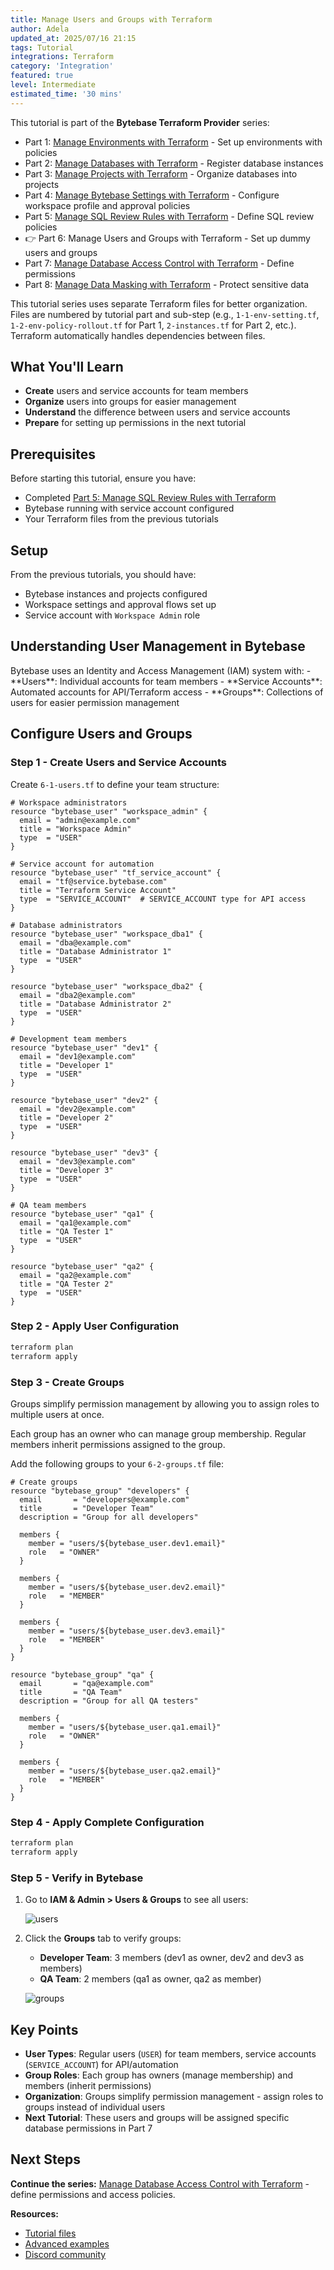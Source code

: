 ```yaml
---
title: Manage Users and Groups with Terraform
author: Adela
updated_at: 2025/07/16 21:15
tags: Tutorial
integrations: Terraform
category: 'Integration'
featured: true
level: Intermediate
estimated_time: '30 mins'
---
```


This tutorial is part of the **Bytebase Terraform Provider** series:

- Part 1: [Manage Environments with Terraform](/tutorials/manage-environments-in-bytebase-with-terraform) - Set up environments with policies
- Part 2: [Manage Databases with Terraform](/tutorials/manage-databases-in-bytebase-with-terraform) - Register database instances
- Part 3: [Manage Projects with Terraform](/tutorials/manage-projects-in-bytebase-with-terraform) - Organize databases into projects
- Part 4: [Manage Bytebase Settings with Terraform](/tutorials/manage-bytebase-settings-with-terraform) - Configure workspace profile and approval policies
- Part 5: [Manage SQL Review Rules with Terraform](/tutorials/manage-sql-review-rules-with-terraform) - Define SQL review policies
- 👉 Part 6: Manage Users and Groups with Terraform - Set up dummy users and groups
- Part 7: [Manage Database Access Control with Terraform](/tutorials/manage-database-access-control-with-terraform) - Define permissions
- Part 8: [Manage Data Masking with Terraform](/tutorials/manage-data-masking-with-terraform) - Protect sensitive data

<Card icon="code-xml" cta="View sample code" href="https://github.com/bytebase/terraform-provider-bytebase/tree/main/tutorials">

This tutorial series uses separate Terraform files for better organization. Files are numbered by tutorial part and sub-step (e.g., `1-1-env-setting.tf`, `1-2-env-policy-rollout.tf` for Part 1, `2-instances.tf` for Part 2, etc.). Terraform automatically handles dependencies between files.

</Card>

## What You'll Learn

- **Create** users and service accounts for team members
- **Organize** users into groups for easier management
- **Understand** the difference between users and service accounts
- **Prepare** for setting up permissions in the next tutorial

## Prerequisites

Before starting this tutorial, ensure you have:

- Completed [Part 5: Manage SQL Review Rules with Terraform](/tutorials/manage-sql-review-rules-with-terraform)
- Bytebase running with service account configured
- Your Terraform files from the previous tutorials

## Setup

From the previous tutorials, you should have:

- Bytebase instances and projects configured
- Workspace settings and approval flows set up
- Service account with `Workspace Admin` role

## Understanding User Management in Bytebase

<Info>
Bytebase uses an Identity and Access Management (IAM) system with:
- **Users**: Individual accounts for team members
- **Service Accounts**: Automated accounts for API/Terraform access
- **Groups**: Collections of users for easier permission management
</Info>

## Configure Users and Groups

### Step 1 - Create Users and Service Accounts

Create `6-1-users.tf` to define your team structure:

```hcl
# Workspace administrators
resource "bytebase_user" "workspace_admin" {
  email = "admin@example.com"
  title = "Workspace Admin"
  type  = "USER"
}

# Service account for automation
resource "bytebase_user" "tf_service_account" {
  email = "tf@service.bytebase.com"
  title = "Terraform Service Account"
  type  = "SERVICE_ACCOUNT"  # SERVICE_ACCOUNT type for API access
}

# Database administrators
resource "bytebase_user" "workspace_dba1" {
  email = "dba@example.com"
  title = "Database Administrator 1"
  type  = "USER"
}

resource "bytebase_user" "workspace_dba2" {
  email = "dba2@example.com"
  title = "Database Administrator 2"
  type  = "USER"
}

# Development team members
resource "bytebase_user" "dev1" {
  email = "dev1@example.com"
  title = "Developer 1"
  type  = "USER"
}

resource "bytebase_user" "dev2" {
  email = "dev2@example.com"
  title = "Developer 2"
  type  = "USER"
}

resource "bytebase_user" "dev3" {
  email = "dev3@example.com"
  title = "Developer 3"
  type  = "USER"
}

# QA team members
resource "bytebase_user" "qa1" {
  email = "qa1@example.com"
  title = "QA Tester 1"
  type  = "USER"
}

resource "bytebase_user" "qa2" {
  email = "qa2@example.com"
  title = "QA Tester 2"
  type  = "USER"
}
```

### Step 2 - Apply User Configuration

```bash
terraform plan
terraform apply
```

### Step 3 - Create Groups

Groups simplify permission management by allowing you to assign roles to multiple users at once.

<Tip>
Each group has an owner who can manage group membership. Regular members inherit permissions assigned to the group.
</Tip>

Add the following groups to your `6-2-groups.tf` file:

```hcl
# Create groups
resource "bytebase_group" "developers" {
  email       = "developers@example.com"
  title       = "Developer Team"
  description = "Group for all developers"

  members {
    member = "users/${bytebase_user.dev1.email}"
    role   = "OWNER"
  }

  members {
    member = "users/${bytebase_user.dev2.email}"
    role   = "MEMBER"
  }

  members {
    member = "users/${bytebase_user.dev3.email}"
    role   = "MEMBER"
  }
}

resource "bytebase_group" "qa" {
  email       = "qa@example.com"
  title       = "QA Team"
  description = "Group for all QA testers"

  members {
    member = "users/${bytebase_user.qa1.email}"
    role   = "OWNER"
  }

  members {
    member = "users/${bytebase_user.qa2.email}"
    role   = "MEMBER"
  }
}
```

### Step 4 - Apply Complete Configuration

```bash
terraform plan
terraform apply
```

### Step 5 - Verify in Bytebase

1. Go to **IAM & Admin > Users & Groups** to see all users:

   ![users](/content/docs/tutorials/manage-database-access-control-with-terraform/bb-users.webp)

2. Click the **Groups** tab to verify groups:
   - **Developer Team**: 3 members (dev1 as owner, dev2 and dev3 as members)
   - **QA Team**: 2 members (qa1 as owner, qa2 as member)

   ![groups](/content/docs/tutorials/manage-database-access-control-with-terraform/bb-groups.webp)

## Key Points

- **User Types**: Regular users (`USER`) for team members, service accounts (`SERVICE_ACCOUNT`) for API/automation
- **Group Roles**: Each group has owners (manage membership) and members (inherit permissions)
- **Organization**: Groups simplify permission management - assign roles to groups instead of individual users
- **Next Tutorial**: These users and groups will be assigned specific database permissions in Part 7

## Next Steps

**Continue the series:** [Manage Database Access Control with Terraform](/tutorials/manage-database-access-control-with-terraform) - define permissions and access policies.

**Resources:**

- [Tutorial files](https://github.com/bytebase/terraform-provider-bytebase/tree/main/tutorials)
- [Advanced examples](https://github.com/bytebase/terraform-provider-bytebase/tree/main/examples)
- [Discord community](https://discord.gg/huyw7gRsyA)

